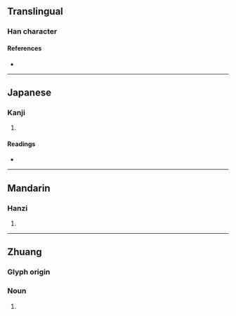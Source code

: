{{character info}}
==Translingual==

===Han character===
{{Han char|rn=104|rad=疒|as=03|sn=8|four=|canj=KMY|ids=⿸疒下}}

====References====
* {{Han ref|kx=0769.190|dkj=22039|dj=1179.210|hdz=42660.080|uh=759C|ud=30108}}

----

==Japanese==

===Kanji===
{{ja-kanji|grade=|rs=疒03}}

# {{rfdef|ja|sort=疒03}}

====Readings====
* {{ja-readings|on=[[か]] (ka), [[げ]] (ge)|kun=[[はらくだし]] (harakudashi)|nanori=}}

----

==Mandarin==

===Hanzi===
{{cmn-hanzi|pin=[[xià]] ([[xia4]])|wg=hsia<sup>4</sup>}}

# {{rfdef|cmn|sort=疒03}}

----

==Zhuang==

===Glyph origin===
{{Han etym}}
{{Han compound|ls=psc
|疒|c1=s|t1=illness
|下|c2=p
}}

===Noun===
{{za-head|noun}}

# {{za-sawndip form of|raq||disease, pestilence, plague}}